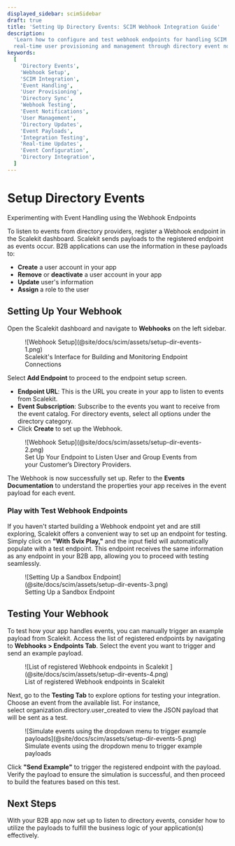 ```yaml
---
displayed_sidebar: scimSidebar
draft: true
title: 'Setting Up Directory Events: SCIM Webhook Integration Guide'
description:
  'Learn how to configure and test webhook endpoints for handling SCIM directory events. Implement
  real-time user provisioning and management through directory event notifications.'
keywords:
  [
    'Directory Events',
    'Webhook Setup',
    'SCIM Integration',
    'Event Handling',
    'User Provisioning',
    'Directory Sync',
    'Webhook Testing',
    'Event Notifications',
    'User Management',
    'Directory Updates',
    'Event Payloads',
    'Integration Testing',
    'Real-time Updates',
    'Event Configuration',
    'Directory Integration',
  ]
---
```


# Setup Directory Events

<Subtitle>Experimenting with Event Handling using the Webhook Endpoints</Subtitle>

To listen to events from directory providers, register a Webhook endpoint in the Scalekit dashboard.
Scalekit sends payloads to the registered endpoint as events occur. B2B applications can use the
information in these payloads to:

- **Create** a user account in your app
- **Remove** or **deactivate** a user account in your app
- **Update** user's information
- **Assign** a role to the user

## Setting Up Your Webhook

Open the Scalekit dashboard and navigate to **Webhooks** on the left sidebar.

<figure>
  ![Webhook Setup](@site/docs/scim/assets/setup-dir-events-1.png)
  <figcaption>Scalekit's Interface for Building and Monitoring Endpoint Connections</figcaption>
</figure>

Select **Add Endpoint** to proceed to the endpoint setup screen.

- **Endpoint URL**: This is the URL you create in your app to listen to events from Scalekit.
- **Event Subscription**: Subscribe to the events you want to receive from the event catalog. For
  directory events, select all options under the directory category.
- Click **Create** to set up the Webhook.

<figure>
  ![Webhook Setup](@site/docs/scim/assets/setup-dir-events-2.png)
  <figcaption>
    Set Up Your Endpoint to Listen User and Group Events from your Customer’s Directory Providers.
  </figcaption>
</figure>

The Webhook is now successfully set up. Refer to the **Events Documentation** to understand the
properties your app receives in the event payload for each event.

### Play with Test Webhook Endpoints

If you haven't started building a Webhook endpoint yet and are still exploring, Scalekit offers a
convenient way to set up an endpoint for testing. Simply click on **"With Svix Play,"** and the
input field will automatically populate with a test endpoint. This endpoint receives the same
information as any endpoint in your B2B app, allowing you to proceed with testing seamlessly.

<figure>
  ![Setting Up a Sandbox Endpoint](@site/docs/scim/assets/setup-dir-events-3.png)
  <figcaption>Setting Up a Sandbox Endpoint</figcaption>
</figure>

## Testing Your Webhook

To test how your app handles events, you can manually trigger an example payload from Scalekit.
Access the list of registered endpoints by navigating to **Webhooks > Endpoints Tab**. Select the
event you want to trigger and send an example payload.

<figure>
  ![List of registered Webhook endpoints in Scalekit
  ](@site/docs/scim/assets/setup-dir-events-4.png)
  <figcaption>List of registered Webhook endpoints in Scalekit </figcaption>
</figure>

Next, go to the **Testing Tab** to explore options for testing your integration. Choose an event
from the available list. For instance, select <SimpleCode>organization.directory.user_created</SimpleCode> to view the JSON payload that will be sent as a test.

<figure>
  ![Simulate events using the dropdown menu to trigger example
  payloads](@site/docs/scim/assets/setup-dir-events-5.png)
  <figcaption>Simulate events using the dropdown menu to trigger example payloads</figcaption>
</figure>

Click **"Send Example"** to trigger the registered endpoint with the payload. Verify the payload to
ensure the simulation is successful, and then proceed to build the features based on this test.

## Next Steps

With your B2B app now set up to listen to directory events, consider how to utilize the payloads to
fulfill the business logic of your application(s) effectively.
